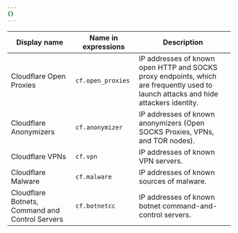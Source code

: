 ```yaml
---
{}
---
```


| Display name                                    | Name in expressions | Description                                                                                                                         |
| ----------------------------------------------- | ------------------- | ----------------------------------------------------------------------------------------------------------------------------------- |
| Cloudflare Open Proxies                         | `cf.open_proxies`   | IP addresses of known open HTTP and SOCKS proxy endpoints, which are frequently used to launch attacks and hide attackers identity. |
| Cloudflare Anonymizers                          | `cf.anonymizer`     | IP addresses of known anonymizers (Open SOCKS Proxies, VPNs, and TOR nodes).                                                        |
| Cloudflare VPNs                                 | `cf.vpn`            | IP addresses of known VPN servers. |
| Cloudflare Malware                              | `cf.malware`        | IP addresses of known sources of malware.                                                                                           |
| Cloudflare Botnets, Command and Control Servers | `cf.botnetcc`       | IP addresses of known botnet command-and-control servers.                                                                           |

<br />
